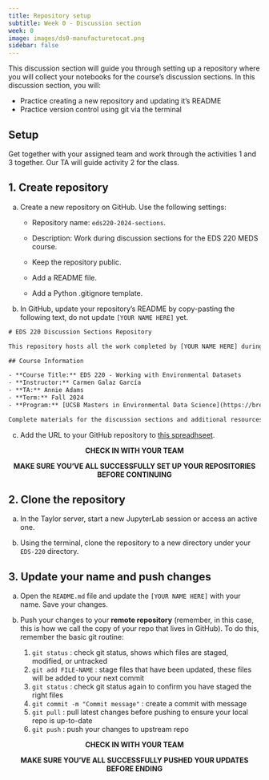 ```yaml
---
title: Repository setup
subtitle: Week 0 - Discussion section 
week: 0
image: images/ds0-manufacturetocat.png
sidebar: false
---
```



This discussion section will guide you through setting up a repository where you will collect your notebooks for the course's discussion sections. In this discussion section, you will:

- Practice creating a new repository and updating it's README
- Practice version control using git via the terminal

## Setup

:::{.callout-tip appearance="minimal"}
Get together with your assigned team and work through the activities 1 and 3 together. Our TA will guide activity 2 for the class.
:::

## 1. Create repository

a. Create a new repository on GitHub. Use the following settings:

    - Repository name: `eds220-2024-sections`.

    - Description: Work during discussion sections for the EDS 220 MEDS course.

    -  Keep the repository public.

    - Add a README file.

    - Add a Python .gitignore template.

b. In GitHub, update your repository's README by copy-pasting the following text, do not update `[YOUR NAME HERE]` yet.

```default
# EDS 220 Discussion Sections Repository

This repository hosts all the work completed by [YOUR NAME HERE] during the discussion sections of EDS 220 - *Working with Environmental Datasets*.

## Course Information

- **Course Title:** EDS 220 - Working with Environmental Datasets
- **Instructor:** Carmen Galaz García
- **TA:** Annie Adams 
- **Term:** Fall 2024
- **Program:** [UCSB Masters in Environmental Data Science](https://bren.ucsb.edu/masters-programs/master-environmental-data-science)

Complete materials for the discussion sections and additional resources can be found on the [course website](https://meds-eds-220.github.io/MEDS-eds-220-course/discussion-sections/discussion-sections-listing.html).
```
c. Add the URL to your GitHub repository to [this spreadhseet](https://docs.google.com/spreadsheets/d/1cofQPVLxNmJ4mwfH03WudDhR3ex3zLGG8_-ek8jl2lM/edit?usp=sharing).

<p style="text-align: center;">
**CHECK IN WITH YOUR TEAM** 
</p>
<p style="text-align: center;">
**MAKE SURE YOU'VE ALL SUCCESSFULLY SET UP YOUR REPOSITORIES BEFORE CONTINUING**
</p>

## 2. Clone the repository

a. In the Taylor server, start a new JupyterLab session or access an active one.

b. Using the terminal, clone the repository to a new directory under your `EDS-220` directory.

## 3. Update your name and push changes

a. Open the `README.md` file and update the `[YOUR NAME HERE]` with your name. Save your changes.

b. Push your changes to your **remote repository** (remember, in this case, this is how we call the copy of your repo that lives in GitHub). 
To do this, remember the basic git routine:
    1. `git status` : check git status, shows which files are staged, modified, or untracked
    2. `git add FILE-NAME` : stage files that have been updated, these files will be added to your next commit
    3. `git status` : check git status again to confirm you have staged the right files
    4. `git commit -m "Commit message"` : create a commit with message 
    5. `git pull` : pull latest changes before pushing to ensure your local repo is up-to-date
    6. `git push` : push your changes to upstream repo

<p style="text-align: center;">
**CHECK IN WITH YOUR TEAM** 
</p>
<p style="text-align: center;">
**MAKE SURE YOU'VE ALL SUCCESSFULLY PUSHED YOUR UPDATES BEFORE ENDING**
</p>

<!--
Talk about setting a PAT.

3. If you are prompted for your credentials and need to set up a new Personal Access Token (PAT) follow [steps 13-18 in this guide](https://docs.google.com/document/d/1Pk6_rUDdFjdGg-YVo9Cl8ET3iDsYahyaP0VMRD4UHUk/edit?usp=sharing/) to set it up.
-->
